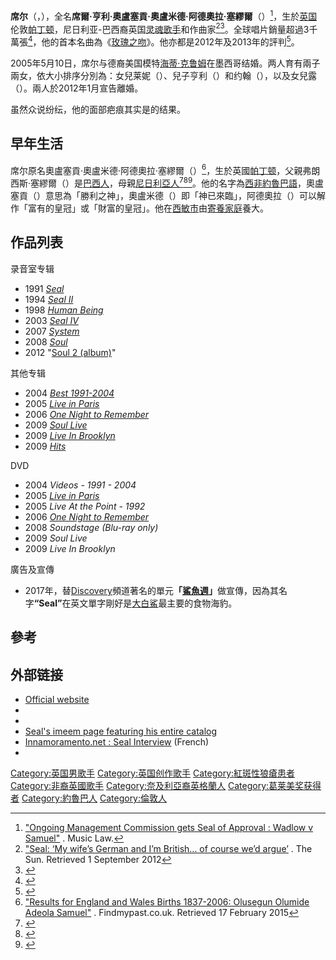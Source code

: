 {{Infobox musical artist 
| Name= 席尔<br />Seal
| Img = Seal 2012.jpg
| Img_capt = 席尔，2011年
| Background = 男歌手
| Birth_name = Seal Henry Olusegun Olumide Adeola Samuel
| Born = {{Birth date and age|df=yes|1963|2|19}}<br/>{{UK}}[[伦敦|伦敦]][[帕丁顿|帕丁顿]]
| Died = 
| Origin =
| Genre = [[灵魂音乐|灵魂音乐]]、[[R&B|R&B]]、[[成人当代音乐|成人当代音乐]]、[[软摇滚|软摇滚]]、[[Pop_(音乐类型)|pop]]
| Instrument = [[歌唱|歌唱]]、[[吉他|吉他]]、[[贝斯吉他|贝斯吉他]]
| Occupation = [[创作歌手|创作歌手]]
| Years_active = 1989年至今
| Label = [[ZTT_Records|ZTT Records]]<br>[[Sire_Records|Sire Records]]<br>[[Warner_Bros._Records|Warner Bros. Records]]
| spouse = {{marriage|[[海蒂·克鲁姆|海蒂·克鲁姆]]|2005|2014|reason=divorced}}
| URL = [http://www.seal.com www.seal.com]
}}
'''席尔'''（{{lang-en|Seal}}，{{bd|1963年|2月19日|||Seal}}），全名'''席爾·亨利·奧盧塞貢·奧盧米德·阿德奧拉·塞繆爾'''（{{lang|en|Seal Henry Olusegun Olumide Adeola Samuel}}）<ref name=musiclaw>[http://www.musiclawupdates.com/?p=2570 "Ongoing Management Commission gets Seal of Approval : Wadlow v Samuel"] {{Wayback|url=http://www.musiclawupdates.com/?p=2570 |date=20190604154139 }}. Music Law.</ref>，生於[[英国|英国]]伦敦[[帕丁顿|帕丁顿]]，尼日利亚-巴西裔英国[[靈魂樂|灵魂歌手]]和作曲家<ref>[http://www.thesun.co.uk/sol/homepage/showbiz/bizarre/4077981/Seal-and-Heidi-Klum-news-Couple-to-divorce-after-arguments.html "Seal: ‘My wife’s German and I’m British... of course we’d argue’ ] {{Wayback|url=http://www.thesun.co.uk/sol/homepage/showbiz/bizarre/4077981/Seal-and-Heidi-Klum-news-Couple-to-divorce-after-arguments.html |date=20210320110310 }}. The Sun. Retrieved 1 September 2012</ref><ref>{{cite news|url=http://www.guardian.co.uk/music/2010/sep/16/seal-interview-pop|title=Seal: The reluctant pop star|last=Batey|first=Angus|date=16 September 2010|work=[[The_Guardian|The Guardian]]|accessdate=25 November 2012|location=London|archive-date=2021-03-20|archive-url=https://web.archive.org/web/20210320110219/https://www.theguardian.com/music/2010/sep/16/seal-interview-pop|dead-url=no}}</ref>。全球唱片銷量超過3千萬張<ref>{{cite web |title=Acclaimed Singer and Songwriter Seal Returns With Second Set of Soul Classics, Soul 2, Due for Release in the U.S. on January 31st, 2012, From Warner Bros. Records; The First Single, "Let's Stay Together," Impacts Radio Today |url=http://finance.yahoo.com/news/Acclaimed-Singer-Songwriter-iw-214514235.html |work=[[Reprise_Records|Reprise Records]] |publisher=[[Yahoo!|Yahoo!]] |accessdate=30 October 2011 |date=24 October 2011 |archive-date=2012-07-28 |archive-url=https://web.archive.org/web/20120728153859/http://finance.yahoo.com/news/Acclaimed-Singer-Songwriter-iw-214514235.html |dead-url=no }}</ref>，他的首本名曲為《[[玫瑰之吻|玫瑰之吻]]》。他亦都是{{link-en|澳洲好聲音|The Voice (Australian TV series)}}2012年及2013年的評判<ref name=TheVoice2014>{{cite web |url=http://channelnine.ninemsn.com.au/article.aspx?id=8761509 |title=will.i.am and Kylie Minogue join The Voice in 2014 |author=<!--Staff writer(s); no by-line.--> |year=2014 |website=Nine Network |publisher=ninemsn Pty Ltd |accessdate=29 April 2014 |archive-date=2014-03-06 |archive-url=https://web.archive.org/web/20140306113309/http://channelnine.ninemsn.com.au/article.aspx?id=8761509 |dead-url=no }}</ref>。

2005年5月10日，席尔与德裔美国模特[[海蒂·克鲁姆|海蒂·克鲁姆]]在墨西哥结婚。两人育有兩子兩女，依大小排序分別為：女兒莱妮（{{lang|en|Leni}}）、兒子亨利（{{lang|en|Henry}}）和约翰（{{lang|en|Johan}}），以及女兒露（{{lang|en|Lou}}）。兩人於2012年1月宣告離婚。

虽然众说纷纭，他的面部疤痕其实是{{link-en|盤狀紅斑性狼瘡|Discoid lupus erythematosus}}的结果。

== 早年生活 ==
席尔原名奧盧塞貢·奧盧米德·阿德奧拉·塞繆爾（{{lang|en|Olusegun Olumide Adeola Samuel}}）<ref>[http://search.findmypast.co.uk/results/world-records/england-and-wales-births-1837-2006?lastname=samuel&mothersmaidenname=ogundeji "Results for England and Wales Births 1837-2006: Olusegun Olumide Adeola Samuel"] {{Wayback|url=http://search.findmypast.co.uk/results/world-records/england-and-wales-births-1837-2006?lastname=samuel&mothersmaidenname=ogundeji |date=20160306063441 }}. Findmypast.co.uk. Retrieved 17 February 2015</ref>，生於英國[[帕丁顿|帕丁顿]]，父親弗朗西斯·塞繆爾（{{lang|en|Francis Samuel}}）是[[巴西人|巴西人]]，母親[[尼日利亞人|尼日利亞人]]<ref>{{cite news|last1=Batey|first1=Angus|title=Seal: The reluctant pop star|url=http://www.theguardian.com/music/2010/sep/16/seal-interview-pop|accessdate=16 September 2010|work=The Guardian|location=London|archive-date=2022-04-04|archive-url=https://web.archive.org/web/20220404223226/https://www.theguardian.com/music/2010/sep/16/seal-interview-pop}}</ref><ref>{{Cite news |url=http://www.boston.com/news/globe/living/articles/2003/09/07/seal_chooses_idealism_optimism_on_new_cd/ |title=Seal chooses idealism, optimism on new CD |last=Morse |first=Steve |date=9 July 2003 |work=[[The_Boston_Globe|The Boston Globe]] |accessdate=12 March 2011 |archive-date=2016-03-04 |archive-url=https://web.archive.org/web/20160304101618/http://www.boston.com/news/globe/living/articles/2003/09/07/seal_chooses_idealism_optimism_on_new_cd/ }}</ref><ref>{{cite web |url=http://www.askmen.com/toys/interview_100/102_seal_interview.html |title=Bio |publisher=Askmen.com |date=19 February 1963 |accessdate=26 April 2011 |archive-date=2008-05-12 |archive-url=https://web.archive.org/web/20080512032936/http://www.askmen.com/toys/interview_100/102_seal_interview.html |dead-url=no }}</ref>。他的名字為[[西非|西非]][[約魯巴語|約魯巴語]]，奧盧塞貢（{{lang|en|Olusegun}}）意思為「勝利之神」，奧盧米德（{{lang|en|Olumide}}）即「神已來臨」，阿德奧拉（{{lang|en|Adeola}}）可以解作「富有的皇冠」或「財富的皇冠」。他在[[西敏市|西敏市]]由[[寄養家庭|寄養家庭]]養大。

== 作品列表 ==
录音室专辑
*1991 ''[[Seal_(1991_album)|Seal]]''
*1994 ''[[Seal_II_(1994_album)|Seal II]]''
*1998 ''[[Human_Being_(album)|Human Being]]''
*2003 ''[[Seal_(2003_album)|Seal IV]]''
*2007 ''[[System_(Seal_album)|System]]''
*2008 ''[[Soul_(album)|Soul]]''
*2012 "[[Soul_2_(album)|Soul 2 (album)]]"

其他专辑
*2004 ''[[Best_1991-2004_(album)|Best 1991-2004]]''
*2005 ''[[Live_in_Paris_(Seal_album)|Live in Paris]]''
*2006 ''[[One_Night_to_Remember|One Night to Remember]]''
*2009 ''[[Soul_Live_(Seal_album)|Soul Live]]''
*2009 ''[[Live_In_Brooklyn_(Seal_album)|Live In Brooklyn]]''
*2009 ''[[Hits_(Seal_album)|Hits]]''

DVD
*2004 ''Videos - 1991 - 2004''
*2005 ''[[Live_in_Paris_(Seal_album)|Live in Paris]]''
*2005 ''Live At the Point - 1992''
*2006 ''[[One_Night_to_Remember|One Night to Remember]]''
*2008 ''Soundstage (Blu-ray only)''
*2009 ''Soul Live ''
*2009 ''Live In Brooklyn''

廣告及宣傳
*2017年，替[[探索頻道|Discovery]]頻道著名的單元'''「[[鯊魚週|鯊魚週]]」'''做宣傳，因為其名字'''“Seal”'''在英文單字剛好是[[大白鯊|大白鯊]]最主要的食物海豹。

== 參考 ==
{{reflist}}

== 外部链接 ==
{{Commons category|Seal (musician)}}
* [http://www.seal.com/ Official website] {{Wayback|url=http://www.seal.com/ |date=20100625112853 }}
* {{MusicBrainz artist|id=f053ae01-dae6-4aae-9883-e8c279fdbef4|name=Seal}}
* {{IMDb name|id=0780499|name=Seal}}
* [http://seal.imeem.com/ Seal's imeem page featuring his entire catalog] {{Wayback|url=http://seal.imeem.com/ |date=20071027134958 }}
* [https://web.archive.org/web/20111126215556/http://www.innamoramento.net/mylene-farmer/confidences-interviews/10/Seal/ Innamoramento.net : Seal Interview] (French)
* {{Cite news |url=http://www.nytimes.com/1994/08/14/arts/a-conjurer-of-new-age-vagaries-and-lush-grooves.html |title=A Conjurer of New Age Vagaries and Lush Grooves |last=Reynolds |first=Simon |date=14 August 1994 |work=[[The_New_York_Times|The New York Times]] |page=26 |accessdate=2015-08-27 |archive-date=2021-08-17 |archive-url=https://web.archive.org/web/20210817050436/https://www.nytimes.com/1994/08/14/arts/a-conjurer-of-new-age-vagaries-and-lush-grooves.html }}

{{Authority control}}
{{DEFAULTSORT:Seal}}
[[Category:英国男歌手|Category:英国男歌手]]
[[Category:英国创作歌手|Category:英国创作歌手]]
[[Category:紅斑性狼瘡患者|Category:紅斑性狼瘡患者]]
[[Category:非裔英國歌手|Category:非裔英國歌手]]
[[Category:奈及利亞裔英格蘭人|Category:奈及利亞裔英格蘭人]]
[[Category:葛莱美奖获得者|Category:葛莱美奖获得者]]
[[Category:約魯巴人|Category:約魯巴人]]
[[Category:倫敦人|Category:倫敦人]]